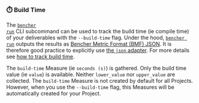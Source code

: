 
### ⏱️ Build Time

The <code><a href="/docs/explanation/bencher-run/">bencher run</a></code> CLI subcommand
can be used to track the build time (ie compile time) of your deliverables with the `--build-time` flag.
Under the hood, <code><a href="/docs/explanation/bencher-run/">bencher run</a></code>
outputs the results as [Bencher Metric Format (BMF) JSON][bmf].
It is therefore good practice to explicitly use [the `json` adapter][json].
For more details see [how to track build time][build time].

The `build-time` Measure (ie `seconds (s)`) is gathered.
Only the build time value (ie `value`) is available.
Neither `lower_value` nor `upper_value` are collected.
The `build-time` Measure is not created by default for all Projects.
However, when you use the `--build-time` flag, this Measures will be automatically created for your Project.

<BuildTime />

[json]: #-json

[bmf]: /docs/reference/bencher-metric-format/
[build time]: /docs/how-to/track-build-time/
